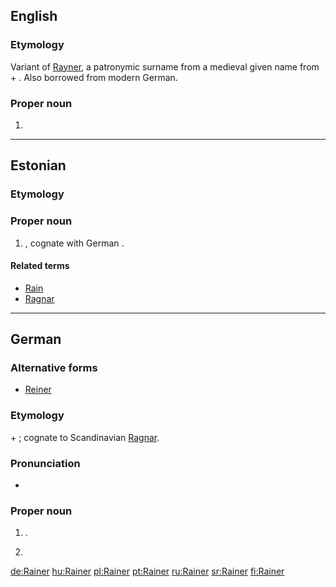 ==English==

===Etymology===
Variant of [[Rayner]], a patronymic surname from a medieval given name from {{proto|Germanic|ragina|counsel by the gods}} + {{etyl|goh}} {{term|hari||army|lang=goh}}. Also borrowed from modern German. 

===Proper noun===
{{en-proper noun}}

# {{surname|A=An|[[English]] and [[American]]|from=given names}} 

----

==Estonian==

===Etymology===

===Proper noun===
{{infl|et|proper noun}}

# {{given name|male|lang=et}}, cognate with German {{term|Rainer|lang=de}}.

====Related terms====
* [[Rain]]
* [[Ragnar]]

----

==German==

===Alternative forms===
* [[Reiner]]

===Etymology===
{{proto|Germanic|ragina|counsel by the gods|lang=de}} + {{etyl|goh|de}} {{term|hari||army|lang=goh}}; cognate to Scandinavian [[Ragnar]].

===Pronunciation===
* {{homophones|reiner|lang=de}}

===Proper noun===
{{infl|de|proper noun}}

# {{given name|male|lang=de}}.
# {{surname|[[patronymic]]|lang=de}}

[[de:Rainer]]
[[hu:Rainer]]
[[pl:Rainer]]
[[pt:Rainer]]
[[ru:Rainer]]
[[sr:Rainer]]
[[fi:Rainer]]